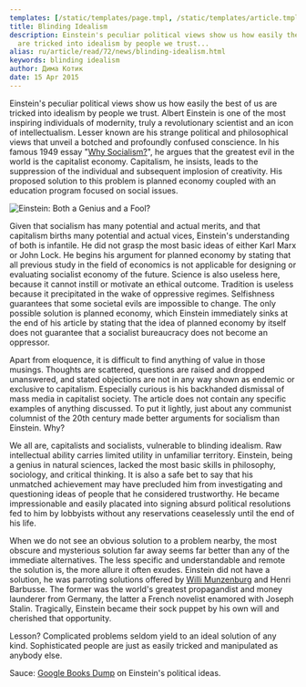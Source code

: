 ```yaml
---
templates: [/static/templates/page.tmpl, /static/templates/article.tmpl]
title: Blinding Idealism
description: Einstein's peculiar political views show us how easily the best of us
  are tricked into idealism by people we trust...
alias: ru/article/read/72/news/blinding-idealism.html
keywords: blinding idealism
author: Дима Котик
date: 15 Apr 2015
---
```

Einstein's peculiar political views show us how easily the best of us are tricked into idealism by people we trust. Albert Einstein is one of the most inspiring individuals of modernity, truly a revolutionary scientist and an icon of intellectualism. Lesser known are his strange political and philosophical views that unveil a botched and profoundly confused conscience. In his famous 1949 essay "[Why Socialism?](http://monthlyreview.org/2009/05/01/why-socialism/)", he argues that the greatest evil in the world is the capitalist economy. Capitalism, he insists, leads to the suppression of the individual and subsequent implosion of creativity. His proposed solution to this problem is planned economy coupled with an education program focused on social issues.

![Einstein: Both a Genius and a Fool?](albert-einstein.jpg)

Given that socialism has many potential and actual merits, and that capitalism births many potential and actual vices, Einstein's understanding of both is infantile. He did not grasp the most basic ideas of either Karl Marx or John Lock. He begins his argument for planned economy by stating that all previous study in the field of economics is not applicable for designing or evaluating socialist economy of the future. Science is also useless here, because it cannot instill or motivate an ethical outcome. Tradition is useless because it precipitated in the wake of oppressive regimes. Selfishness guarantees that some societal evils are impossible to change. The only possible solution is planned economy, which Einstein immediately sinks at the end of his article by stating that the idea of planned economy by itself does not guarantee that a socialist bureaucracy does not become an oppressor.

Apart from eloquence, it is difficult to find anything of value in those musings. Thoughts are scattered, questions are raised and dropped unanswered, and stated objections are not in any way shown as endemic or exclusive to capitalism. Especially curious is his backhanded dismissal of mass media in capitalist society. The article does not contain any specific examples of anything discussed. To put it lightly, just about any communist columnist of the 20th century made better arguments for socialism than Einstein. Why?

We all are, capitalists and socialists, vulnerable to blinding idealism. Raw intellectual ability carries limited utility in unfamiliar territory. Einstein, being a genius in natural sciences, lacked the most basic skills in philosophy, sociology, and critical thinking. It is also a safe bet to say that his unmatched achievement may have precluded him from investigating and questioning ideas of people that he considered trustworthy. He became impressionable and easily placated into signing absurd political resolutions fed to him by lobbyists without any reservations ceaselessly until the end of his life.

When we do not see an obvious solution to a problem nearby, the most obscure and mysterious solution far away seems far better than any of the immediate alternatives. The less specific and understandable and remote the solution is, the more allure it often exudes. Einstein did not have a solution, he was parroting solutions offered by [Willi Munzenburg](http://www.academia.edu/437174/In_Control_of_Solidarity_Willi_M%C3%BCnzenberg_the_Workers_International_Relief_and_League_against_Imperialism_1921-1935) and Henri Barbusse. The former was the world's greatest propagandist and money launderer from Germany, the latter a French novelist enamored with Joseph Stalin. Tragically, Einstein became their sock puppet by his own will and cherished that opportunity.

Lesson? Complicated problems seldom yield to an ideal solution of any kind. Sophisticated people are just as easily tricked and manipulated as anybody else.

Sauce: [Google Books Dump](https://books.google.kz/books?id=_X0dAAAAQBAJ&pg=PA406&lpg=PA406&dq=einstein+munzenberg&source=bl&ots=4DQiU0C-1Uo&sig=B4tNLaSn0VW4gc4mTHZ__Yb_C_k&hl=en&sa=X&ei=pcIvVefBK7HmyQPyl3GwBw&ved=-1CDMQ5AEwBA#v=onepage&q=einstein%19munzenberg&f=false) on Einstein's political ideas.
